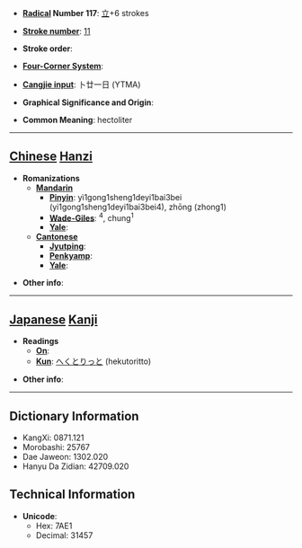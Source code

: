 * '''[[Wiktionary:Chinese radical index| Radical]] Number 117''': [[Wiktionary:Chinese radical index 立|立]]+6 strokes

* '''[[Wiktionary:Chinese total strokes index|Stroke number]]''': [[Wiktionary:Chinese total strokes index 11|11]]

* '''Stroke order''': 

* '''[[Wiktionary:Chinese four corner index|Four-Corner System]]''': 

* '''[[Wiktionary:Chinese Cangjie index|Cangjie input]]''': 卜廿一日 (YTMA)

* '''Graphical Significance and Origin''': 

* '''Common Meaning''': hectoliter

----

== [[Chinese]] [[Hanzi]] ==

* '''Romanizations'''
** '''[[Mandarin]]'''
*** '''[[Pinyin]]''': yì1gong1sheng1deyi1bai3bei (yi1gong1sheng1deyi1bai3bei4), zhōng (zhong1)
*** '''[[Wade-Giles]]''': <sup>4</sup>, chung<sup>1</sup>
*** '''[[Yale]]''': 
** '''[[Cantonese]]'''
*** '''[[Jyutping]]''':
*** '''[[Penkyamp]]''': 
*** '''[[Yale]]''': 

* '''Other info''': 

----

== [[Japanese]] [[Kanji]] ==

* '''Readings'''
** '''[[On]]''': 
** '''[[Kun]]''': [[へくとりっと]] (hekutoritto)

* '''Other info''':  

----

== Dictionary Information ==

* KangXi: 0871.121
* Morobashi: 25767
* Dae Jaweon: 1302.020
* Hanyu Da Zidian: 42709.020

== Technical Information ==

* '''Unicode''':
** Hex: 7AE1
** Decimal: 31457
